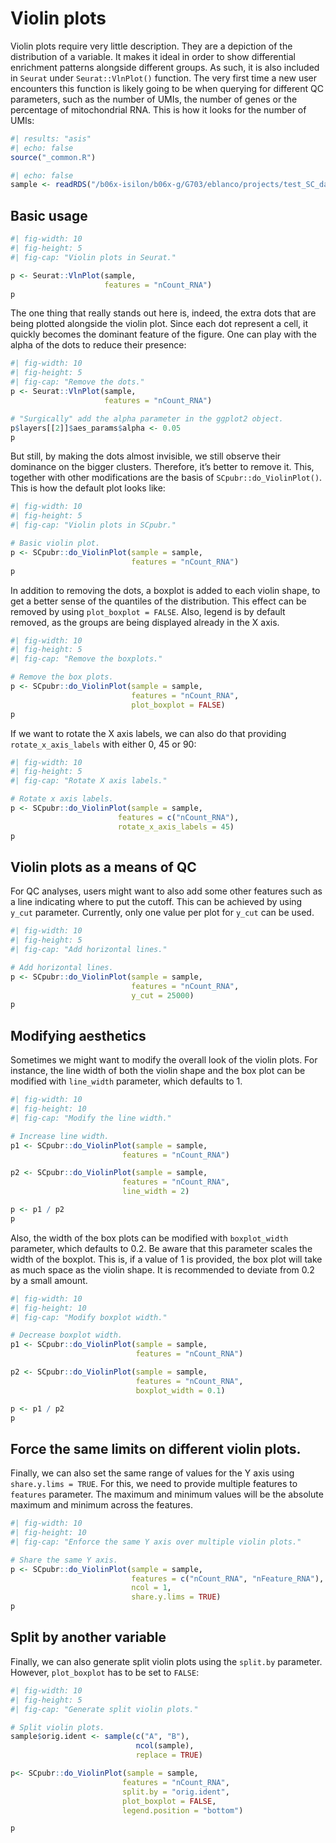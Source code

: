 # Violin plots

Violin plots require very little description. They are a depiction of the distribution of a variable. It makes it ideal in order to show differential enrichment patterns alongside different groups. As such, it is also included in `Seurat` under `Seurat::VlnPlot()` function. The very first time a new user encounters this function is likely going to be when querying for different QC parameters, such as the number of UMIs, the number of genes or the percentage of mitochondrial RNA. This is how it looks for the number of UMIs:

```r
#| results: "asis"
#| echo: false
source("_common.R")
```

```r
#| echo: false
sample <- readRDS("/b06x-isilon/b06x-g/G703/eblanco/projects/test_SC_datasets/sc_dataset.rds")
```

## Basic usage

```r
#| fig-width: 10
#| fig-height: 5
#| fig-cap: "Violin plots in Seurat."

p <- Seurat::VlnPlot(sample, 
                     features = "nCount_RNA")
p
```

The one thing that really stands out here is, indeed, the extra dots that are being plotted alongside the violin plot. Since each dot represent a cell, it quickly becomes the dominant feature of the figure. One can play with the alpha of the dots to reduce their presence:

```r
#| fig-width: 10
#| fig-height: 5
#| fig-cap: "Remove the dots."
p <- Seurat::VlnPlot(sample, 
                     features = "nCount_RNA")

# "Surgically" add the alpha parameter in the ggplot2 object.
p$layers[[2]]$aes_params$alpha <- 0.05
p
```

But still, by making the dots almost invisible, we still observe their dominance on the bigger clusters. Therefore, it's better to remove it. This, together with other modifications are the basis of `SCpubr::do_ViolinPlot()`. This is how the default plot looks like:

```r
#| fig-width: 10
#| fig-height: 5
#| fig-cap: "Violin plots in SCpubr."

# Basic violin plot.
p <- SCpubr::do_ViolinPlot(sample = sample, 
                           features = "nCount_RNA")
p
```

In addition to removing the dots, a boxplot is added to each violin shape, to get a better sense of the quantiles of the distribution. This effect can be removed by using `plot_boxplot = FALSE`. Also, legend is by default removed, as the groups are being displayed already in the X axis.

```r
#| fig-width: 10
#| fig-height: 5
#| fig-cap: "Remove the boxplots."

# Remove the box plots.
p <- SCpubr::do_ViolinPlot(sample = sample, 
                           features = "nCount_RNA",
                           plot_boxplot = FALSE)
p
```

If we want to rotate the X axis labels, we can also do that providing `rotate_x_axis_labels` with either 0, 45 or 90:

```r
#| fig-width: 10
#| fig-height: 5
#| fig-cap: "Rotate X axis labels."

# Rotate x axis labels.
p <- SCpubr::do_ViolinPlot(sample = sample, 
                        features = c("nCount_RNA"),
                        rotate_x_axis_labels = 45)
p
```

## Violin plots as a means of QC

For QC analyses, users might want to also add some other features such as a line indicating where to put the cutoff. This can be achieved by using `y_cut` parameter. Currently, only one value per plot for `y_cut` can be used.

```r
#| fig-width: 10
#| fig-height: 5
#| fig-cap: "Add horizontal lines."

# Add horizontal lines.
p <- SCpubr::do_ViolinPlot(sample = sample, 
                           features = "nCount_RNA", 
                           y_cut = 25000)
p
```

## Modifying aesthetics

Sometimes we might want to modify the overall look of the violin plots. For instance, the line width of both the violin shape and the box plot can be modified with `line_width` parameter, which defaults to 1.

```r
#| fig-width: 10
#| fig-height: 10
#| fig-cap: "Modify the line width."

# Increase line width.
p1 <- SCpubr::do_ViolinPlot(sample = sample,
                         features = "nCount_RNA")

p2 <- SCpubr::do_ViolinPlot(sample = sample,
                         features = "nCount_RNA",
                         line_width = 2)

p <- p1 / p2
p
```

Also, the width of the box plots can be modified with `boxplot_width` parameter, which defaults to 0.2. Be aware that this parameter scales the width of the boxplot. This is, if a value of 1 is provided, the box plot will take as much space as the violin shape. It is recommended to deviate from 0.2 by a small amount.

```r
#| fig-width: 10
#| fig-height: 10
#| fig-cap: "Modify boxplot width."

# Decrease boxplot width.
p1 <- SCpubr::do_ViolinPlot(sample = sample,
                            features = "nCount_RNA")

p2 <- SCpubr::do_ViolinPlot(sample = sample,
                            features = "nCount_RNA",
                            boxplot_width = 0.1)

p <- p1 / p2
p
```

## Force the same limits on different violin plots.

Finally, we can also set the same range of values for the Y axis using `share.y.lims = TRUE`. For this, we need to provide multiple features to `features` parameter. The maximum and minimum values will be the absolute maximum and minimum across the features.

```r
#| fig-width: 10
#| fig-height: 10
#| fig-cap: "Enforce the same Y axis over multiple violin plots."

# Share the same Y axis.
p <- SCpubr::do_ViolinPlot(sample = sample,
                           features = c("nCount_RNA", "nFeature_RNA"),
                           ncol = 1,
                           share.y.lims = TRUE)
p
```

## Split by another variable

Finally, we can also generate split violin plots using the `split.by` parameter. However, `plot_boxplot` has to be set to `FALSE`:

```r
#| fig-width: 10
#| fig-height: 5
#| fig-cap: "Generate split violin plots."

# Split violin plots.
sample$orig.ident <- sample(c("A", "B"),
                            ncol(sample),
                            replace = TRUE)

p<- SCpubr::do_ViolinPlot(sample = sample,
                         features = "nCount_RNA",
                         split.by = "orig.ident",
                         plot_boxplot = FALSE,
                         legend.position = "bottom")

p
```
